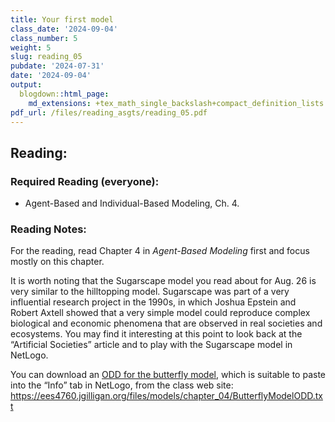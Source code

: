 ```yaml
---
title: Your first model
class_date: '2024-09-04'
class_number: 5
weight: 5
slug: reading_05
pubdate: '2024-07-31'
date: '2024-09-04'
output:
  blogdown::html_page:
    md_extensions: +tex_math_single_backslash+compact_definition_lists
pdf_url: /files/reading_asgts/reading_05.pdf
---
```

## Reading:

### Required Reading (everyone):

* Agent-Based and Individual-Based Modeling, Ch. 4.

### Reading Notes:

For the reading, read Chapter 4 in _Agent-Based Modeling_ first and focus mostly on this chapter. 

It is worth noting that the Sugarscape model you read about for Aug. 26 is very similar to the hilltopping model. Sugarscape was part of a very influential research project in the 1990s, in which Joshua Epstein and Robert Axtell showed that a very simple model could reproduce complex biological and economic phenomena that are observed in real societies and ecosystems. You may find it interesting at this point to look back at the "Artificial Societies" article and to play with the Sugarscape model in NetLogo.

You can download an [ODD for the butterfly model](/files/models/chapter_04/ButterflyModelODD.txt), which is suitable to paste into the "Info" tab in NetLogo, from the class web site: <https://ees4760.jgilligan.org/files/models/chapter_04/ButterflyModelODD.txt>
